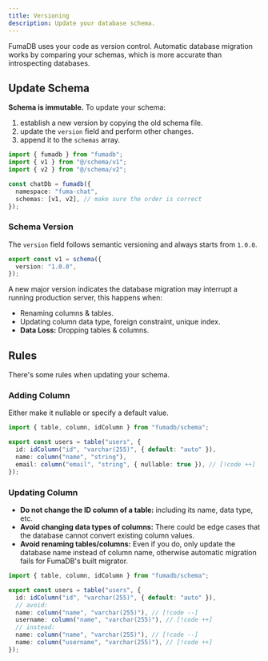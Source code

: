 ```yaml
---
title: Versioning
description: Update your database schema.
---
```



FumaDB uses your code as version control. Automatic database migration works by comparing your schemas, which is more accurate than introspecting databases.

## Update Schema

**Schema is immutable.** To update your schema:

1. establish a new version by copying the old schema file.
2. update the `version` field and perform other changes.
3. append it to the `schemas` array.

<Files>
  <Folder name="schema" defaultOpen>
    <File name="v1.ts" />
    <File name="v2.ts (copied from v1)" />
  </Folder>
</Files>

```ts
import { fumadb } from "fumadb";
import { v1 } from "@/schema/v1";
import { v2 } from "@/schema/v2";

const chatDb = fumadb({
  namespace: "fuma-chat",
  schemas: [v1, v2], // make sure the order is correct
});
```

### Schema Version

The `version` field follows semantic versioning and always starts from `1.0.0`.

```ts
export const v1 = schema({
  version: "1.0.0",
});
```

A new major version indicates the database migration may interrupt a running production server, this happens when:

- Renaming columns & tables.
- Updating column data type, foreign constraint, unique index.
- **Data Loss:** Dropping tables & columns.

## Rules

There's some rules when updating your schema.

### Adding Column

Either make it nullable or specify a default value.

```ts
import { table, column, idColumn } from "fumadb/schema";

export const users = table("users", {
  id: idColumn("id", "varchar(255)", { default: "auto" }),
  name: column("name", "string"),
  email: column("email", "string", { nullable: true }), // [!code ++]
});
```

### Updating Column

- **Do not change the ID column of a table:** including its name, data type, etc.
- **Avoid changing data types of columns:** There could be edge cases that the database cannot convert existing column values.
- **Avoid renaming tables/columns:** Even if you do, only update the database name instead of column name, otherwise automatic migration fails for FumaDB's built migrator.

```ts
import { table, column, idColumn } from "fumadb/schema";

export const users = table("users", {
  id: idColumn("id", "varchar(255)", { default: "auto" }),
  // avoid:
  name: column("name", "varchar(255)"), // [!code --]
  username: column("name", "varchar(255)"), // [!code ++]
  // instead:
  name: column("name", "varchar(255)"), // [!code --]
  name: column("username", "varchar(255)"), // [!code ++]
});
```
